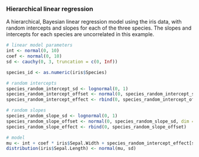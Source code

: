 ### Hierarchical linear regression

A hierarchical, Bayesian linear regression model using the iris data, with random intercepts and slopes for each of the three species.
The slopes and intercepts for each species are uncorrelated in this example.

```r
# linear model parameters
int <- normal(0, 10)
coef <- normal(0, 10)
sd <- cauchy(0, 3, truncation = c(0, Inf))

species_id <- as.numeric(iris$Species)

# random intercepts
species_random_intercept_sd <- lognormal(0, 1)
species_random_intercept_offset <- normal(0, species_random_intercept_sd, dim = 2)
species_random_intercept_effect <- rbind(0, species_random_intercept_offset)

# random slopes
species_random_slope_sd <- lognormal(0, 1)
species_random_slope_offset <- normal(0, species_random_slope_sd, dim = 2)
species_random_slope_effect <- rbind(0, species_random_slope_offset)

# model
mu <- int + coef * iris$Sepal.Width + species_random_intercept_effect[species_id] + iris$Petal.Length * species_random_slope_effect[species_id]
distribution(iris$Sepal.Length) <- normal(mu, sd)
```
